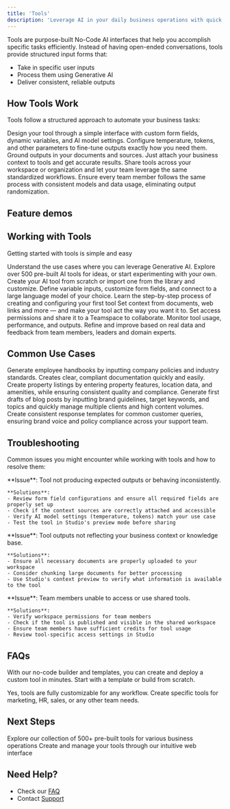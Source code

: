 ```yaml
---
title: 'Tools'
description: 'Leverage AI in your daily business operations with quick, non-conversational task execution'
---
```


Tools are purpose-built No-Code AI interfaces that help you accomplish specific tasks efficiently. Instead of having open-ended conversations, tools provide structured input forms that:
- Take in specific user inputs
- Process them using Generative AI
- Deliver consistent, reliable outputs

## How Tools Work

Tools follow a structured approach to automate your business tasks:

<CardGroup cols={2}>
  <Card title="Easy Configuration" icon="sliders">
    Design your tool through a simple interface with custom form fields, dynamic variables, and AI model settings. Configure temperature, tokens, and other parameters to fine-tune outputs exactly how you need them.
  </Card>

  <Card title="Context-Aware Results" icon="database">
    Ground outputs in your documents and sources. Just attach your business context to tools and get accurate results.
  </Card>

  <Card title="Team Collaboration" icon="users">
    Share tools across your workspace or organization and let your team leverage the same standardized workflows.
  </Card>

  <Card title="Standardized Process" icon="arrows-spin">
    Ensure every team member follows the same process with consistent models and data usage, eliminating output randomization.
  </Card>
</CardGroup>

## Feature demos

## Working with Tools

Getting started with tools is simple and easy

<Steps>
  <Step title="AI-Enable Your Use Case">
    Understand the use cases where you can leverage Generative AI. Explore over 500 pre-built AI tools for ideas, or start experimenting with your own.
  </Step>

  <Step title="Design Your AI Tool">
    Create your AI tool from scratch or import one from the library and customize. Define variable inputs, customize form fields, and connect to a large language model of your choice.
    <Card
      title="Detailed Guide: Create Your First Tool"
      icon="wand-magic-sparkles"
      href="/guides/tools/create-tool"
    >
      Learn the step-by-step process of creating and configuring your first tool
    </Card>
  </Step>

  <Step title="Customize With Your Data">
    Set context from documents, web links and more — and make your tool act the way you want it to. Set access permissions and share it to a Teamspace to collaborate.

  </Step>

  <Step title="Improve Over Time">
    Monitor tool usage, performance, and outputs. Refine and improve based on real data and feedback from team members, leaders and domain experts.
  </Step>
</Steps>


## Common Use Cases

<CardGroup cols={2}>
  <Card title="Employee Handbook Creator">
    Generate employee handbooks by inputting company policies and industry standards. Creates clear, compliant documentation quickly and easily.
  </Card>
  
  <Card title="Property Listing Generator">
    Create property listings by entering property features, location data, and amenities, while ensuring consistent quality and compliance.
  </Card>
  
  <Card title="Automated Blog Pipeline">
    Generate first drafts of blog posts by inputting brand guidelines, target keywords, and topics and quickly manage multiple clients and high content volumes.
  </Card>
  
  <Card title="Customer Support">
    Create consistent response templates for common customer queries, ensuring brand voice and policy compliance across your support team.
  </Card>
</CardGroup>

## Troubleshooting
Common issues you might encounter while working with tools and how to resolve them:

<AccordionGroup>
  <Accordion title="Tool Configuration Issues" icon="sliders">
    **Issue**: Tool not producing expected outputs or behaving inconsistently.
    
    **Solutions**:
    - Review form field configurations and ensure all required fields are properly set up
    - Check if the context sources are correctly attached and accessible
    - Verify AI model settings (temperature, tokens) match your use case
    - Test the tool in Studio's preview mode before sharing
  </Accordion>

  <Accordion title="Context Management" icon="database">
    **Issue**: Tool outputs not reflecting your business context or knowledge base.
    
    **Solutions**:
    - Ensure all necessary documents are properly uploaded to your workspace
    - Consider chunking large documents for better processing
    - Use Studio's context preview to verify what information is available to the tool
  </Accordion>

  <Accordion title="Team Access and Sharing" icon="users">
    **Issue**: Team members unable to access or use shared tools.
    
    **Solutions**:
    - Verify workspace permissions for team members
    - Check if the tool is published and visible in the shared workspace
    - Ensure team members have sufficient credits for tool usage
    - Review tool-specific access settings in Studio
  </Accordion>
</AccordionGroup>

## FAQs

<AccordionGroup>
  <Accordion title="How quickly can I create and deploy a new tool?" icon="clock">

With our no-code builder and templates, you can create and deploy a custom tool in minutes. Start with a template or build from scratch.
  </Accordion>

  <Accordion title="Can I customize tools for different departments or use cases?" icon="database">
Yes, tools are fully customizable for any workflow. Create specific tools for marketing, HR, sales, or any other team needs.
  </Accordion>
</AccordionGroup>

## Next Steps

<CardGroup cols={2}>
  <Card
    title="Tools Library"
    icon="toolbox"
    href="https://studio.hyperleapai.com/tools/explore"
  >
    Explore our collection of 500+ pre-built tools for various business operations
  </Card>
  <Card
    title="Hyperleap Studio"
    icon="browser"
    href="https://studio.hyperleapai.com"
  >
    Create and manage your tools through our intuitive web interface
  </Card>
</CardGroup>

## Need Help?

- Check our [FAQ](/guides/faq)
- Contact [Support](mailto:support@hyperleap.ai)
